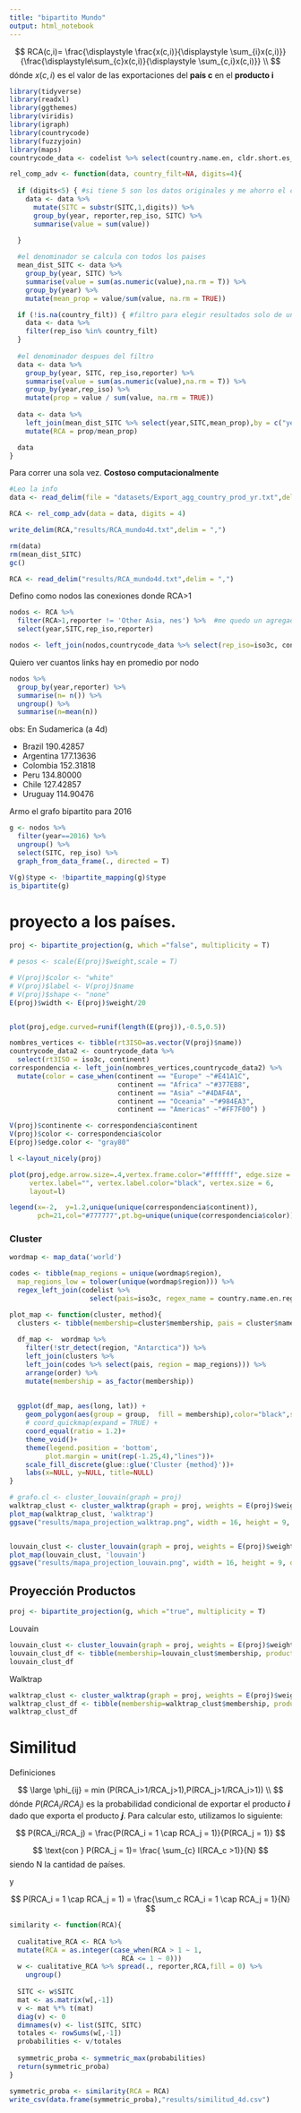 ```yaml
---
title: "bipartito Mundo"
output: html_notebook
---
```



$$
  RCA(c,i)= \frac{\displaystyle \frac{x(c,i)}{\displaystyle \sum_{i}x(c,i)}}{\frac{\displaystyle\sum_{c}x(c,i)}{\displaystyle \sum_{c,i}x(c,i)}}
\\
$$
dónde $x(c,i)$ es el valor de las exportaciones del __país c__ en el __producto i__     



```r
library(tidyverse)
library(readxl)
library(ggthemes)
library(viridis)
library(igraph)
library(countrycode)
library(fuzzyjoin)
library(maps)
countrycode_data <- codelist %>% select(country.name.en, cldr.short.es_ar, cldr.short.en,iso3c,region,continent)

```

```r
rel_comp_adv <- function(data, country_filt=NA, digits=4){
  
  if (digits<5) { #si tiene 5 son los datos originales y me ahorro el calculo
    data <- data %>% 
      mutate(SITC = substr(SITC,1,digits)) %>% 
      group_by(year, reporter,rep_iso, SITC) %>% 
      summarise(value = sum(value))

  }
  
  #el denominador se calcula con todos los paises
  mean_dist_SITC <- data %>%
    group_by(year, SITC) %>% 
    summarise(value = sum(as.numeric(value),na.rm = T)) %>% 
    group_by(year) %>% 
    mutate(mean_prop = value/sum(value, na.rm = TRUE))

  if (!is.na(country_filt)) { #filtro para elegir resultados solo de una seleccion de paises
    data <- data %>% 
    filter(rep_iso %in% country_filt)
  }
  
  #el denominador despues del filtro
  data <- data %>%
    group_by(year, SITC, rep_iso,reporter) %>% 
    summarise(value = sum(as.numeric(value),na.rm = T)) %>% 
    group_by(year,rep_iso) %>% 
    mutate(prop = value / sum(value, na.rm = TRUE))
  
  data <- data %>% 
    left_join(mean_dist_SITC %>% select(year,SITC,mean_prop),by = c("year", "SITC")) %>% 
    mutate(RCA = prop/mean_prop)

  data
}
```

Para correr una sola vez. __Costoso computacionalmente__

```r
#Leo la info
data <- read_delim(file = "datasets/Export_agg_country_prod_yr.txt",delim = ",")

RCA <- rel_comp_adv(data = data, digits = 4)

write_delim(RCA,"results/RCA_mundo4d.txt",delim = ",")

rm(data)
rm(mean_dist_SITC)
gc()

```

```r
RCA <- read_delim("results/RCA_mundo4d.txt",delim = ",")
```

Defino como nodos las conexiones donde RCA>1
```r
nodos <- RCA %>% 
  filter(RCA>1,reporter != 'Other Asia, nes') %>%  #me quedo un agregado supranacional
  select(year,SITC,rep_iso,reporter)

nodos <- left_join(nodos,countrycode_data %>% select(rep_iso=iso3c, continent, cldr.short.es_ar))

```


Quiero ver cuantos links hay en promedio por nodo
```r
nodos %>% 
  group_by(year,reporter) %>% 
  summarise(n= n()) %>% 
  ungroup() %>%  
  summarise(n=mean(n))
```

obs: En Sudamerica (a 4d)

- Brazil	190.42857			
- Argentina	177.13636			
- Colombia	152.31818			
- Peru	134.80000			
- Chile	127.42857			
- Uruguay	114.90476	


Armo el grafo bipartito para 2016

```r
g <- nodos %>% 
  filter(year==2016) %>% 
  ungroup() %>% 
  select(SITC, rep_iso) %>% 
  graph_from_data_frame(., directed = T)

V(g)$type <- !bipartite_mapping(g)$type
is_bipartite(g)

```


# proyecto a los países.



```r

proj <- bipartite_projection(g, which ="false", multiplicity = T)

# pesos <- scale(E(proj)$weight,scale = T)

# V(proj)$color <- "white"
# V(proj)$label <- V(proj)$name
# V(proj)$shape <- "none"
E(proj)$width <- E(proj)$weight/20


plot(proj,edge.curved=runif(length(E(proj)),-0.5,0.5))

```


```r
nombres_vertices <- tibble(rt3ISO=as.vector(V(proj)$name))
countrycode_data2 <- countrycode_data %>% 
  select(rt3ISO = iso3c, continent)
correspondencia <- left_join(nombres_vertices,countrycode_data2) %>% 
  mutate(color = case_when(continent == "Europe" ~"#E41A1C",
                           continent == "Africa" ~"#377EB8",
                           continent == "Asia" ~"#4DAF4A",
                           continent == "Oceania" ~"#984EA3",
                           continent == "Americas" ~"#FF7F00") )

V(proj)$continente <- correspondencia$continent
V(proj)$color <- correspondencia$color
E(proj)$edge.color <- "gray80"

l <-layout_nicely(proj)

plot(proj,edge.arrow.size=.4,vertex.frame.color="#ffffff", edge.size = .5,
     vertex.label="", vertex.label.color="black", vertex.size = 6, 
     layout=l)

legend(x=-2,  y=1.2,unique(unique(correspondencia$continent)),
       pch=21,col="#777777",pt.bg=unique(unique(correspondencia$color)))

```

### Cluster 


```r
wordmap <- map_data('world')

codes <- tibble(map_regions = unique(wordmap$region),
  map_regions_low = tolower(unique(wordmap$region))) %>% 
  regex_left_join(codelist %>% 
                    select(pais=iso3c, regex_name = country.name.en.regex), by=c(map_regions_low='regex_name'))
```



```r
plot_map <- function(cluster, method){
  clusters <- tibble(membership=cluster$membership, pais = cluster$names)
  
  df_map <-  wordmap %>%
    filter(!str_detect(region, "Antarctica")) %>% 
    left_join(clusters %>% 
    left_join(codes %>% select(pais, region = map_regions))) %>% 
    arrange(order) %>% 
    mutate(membership = as_factor(membership))
  
  
  ggplot(df_map, aes(long, lat)) +
    geom_polygon(aes(group = group,  fill = membership),color="black",size=.1) +
    # coord_quickmap(expand = TRUE) +
    coord_equal(ratio = 1.2)+
    theme_void()+
    theme(legend.position = 'bottom',
         plot.margin = unit(rep(-1.25,4),"lines"))+
    scale_fill_discrete(glue::glue('Cluster {method}'))+
    labs(x=NULL, y=NULL, title=NULL)
}
```



```r
# grafo.cl <- cluster_louvain(graph = proj)
walktrap_clust <- cluster_walktrap(graph = proj, weights = E(proj)$weight)
plot_map(walktrap_clust, 'walktrap')
ggsave("results/mapa_projection_walktrap.png", width = 16, height = 9, dpi = 300)


louvain_clust <- cluster_louvain(graph = proj, weights = E(proj)$weight)
plot_map(louvain_clust, 'louvain')
ggsave("results/mapa_projection_louvain.png", width = 16, height = 9, dpi = 300)

```


## Proyección Productos

```r

proj <- bipartite_projection(g, which ="true", multiplicity = T)
```

Louvain

```r
louvain_clust <- cluster_louvain(graph = proj, weights = E(proj)$weight)
louvain_clust_df <- tibble(membership=louvain_clust$membership, producto = louvain_clust$names)
louvain_clust_df
```

Walktrap
```r
walktrap_clust <- cluster_walktrap(graph = proj, weights = E(proj)$weight)
walktrap_clust_df <- tibble(membership=walktrap_clust$membership, producto = walktrap_clust$names)
walktrap_clust_df

```



# Similitud

Definiciones

$$
\large  \phi_{ij} = min (P(RCA_i>1/RCA_j>1),P(RCA_j>1/RCA_i>1))
\\
$$
dónde $P(RCA_i/RCA_j)$ es la probabilidad condicional de exportar el producto ___i___ dado que exporta el producto ___j___. Para calcular esto, utilizamos lo siguiente:



$$
P(RCA_i/RCA_j) = \frac{P(RCA_i = 1 \cap RCA_j = 1)}{P(RCA_j = 1)}
$$

$$
\text{con } P(RCA_j = 1)= \frac{ \sum_{c} I(RCA_c >1)}{N}
$$
siendo N la cantidad de países.

y

$$
P(RCA_i = 1 \cap RCA_j = 1) = \frac{\sum_c RCA_i = 1 \cap RCA_j = 1}{N}
$$




```r
similarity <- function(RCA){
  
  cualitative_RCA <- RCA %>% 
  mutate(RCA = as.integer(case_when(RCA > 1 ~ 1,
                            RCA <= 1 ~ 0)))
  w <- cualitative_RCA %>% spread(., reporter,RCA,fill = 0) %>% 
    ungroup() 
  
  SITC <- w$SITC 
  mat <- as.matrix(w[,-1])
  v <- mat %*% t(mat)                                   
  diag(v) <- 0                                      
  dimnames(v) <- list(SITC, SITC) 
  totales <- rowSums(w[,-1])
  probabilities <- v/totales
  
  symmetric_proba <- symmetric_max(probabilities)
  return(symmetric_proba)   
}

```


```r
symmetric_proba <- similarity(RCA = RCA)
write_csv(data.frame(symmetric_proba),"results/similitud_4d.csv")
```

